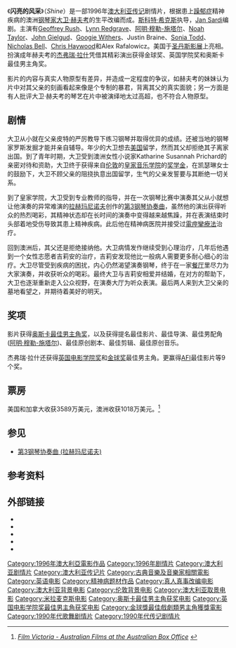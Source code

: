 {{noteTA
|T=zh-tw:鋼琴師; zh-cn:闪亮的风采;
|1=zh-tw:鋼琴師; zh-cn:闪亮的风采;
|G1=Show
|G2=地名
}}
{{Infobox film
| name           = Shine
| image          = Shine_ver1.jpg
| caption        = 电影海报
| director       = [[Scott_Hicks|Scott Hicks]]
| producer       = [[Jane_Scott_(film_producer)|Jane Scott]]
| screenplay     = [[Jan_Sardi|Jan Sardi]]
| story          = Scott Hicks
| starring       = [[Geoffrey_Rush|Geoffrey Rush]]<br />[[Noah_Taylor|Noah Taylor]]<br />[[阿明·穆勒-施塔尔|阿明·穆勒-施塔尔]]
| music          = [[David_Hirschfelder|David Hirschfelder]]
| cinematography = [[Geoffrey_Simpson|Geoffrey Simpson]]
| editing        = [[Pip_Karmel|Pip Karmel]]
| distributor    = [[Fine_Line_Features|Fine Line Features]]<br />[[Miramax_Films|Miramax Films]] (英国)
| released       = {{Film date|1996|1|21|[[圣丹斯影展|圣丹斯影展]]|1996|8|15|澳洲|1996|11|20|美国}}
| runtime        = 105 分钟
| country        = 澳洲
| language       = 英语
| budget         = A$600万<ref name="production">"Production Survey", ''Cinema Papers'', August 1995 p60</ref>
| gross          = $35,892,330<ref>{{cite web |url=http://boxofficemojo.com/movies/?id=shine.htm |title=Shine (1996) |publisher=Box Office Mojo |date= |accessdate=27 October 2011 |archive-date=2011-11-21 |archive-url=https://web.archive.org/web/20111121012736/http://boxofficemojo.com/movies/?id=shine.htm |dead-url=no }}</ref>
}}

《'''闪亮的风采'''》（''Shine''）是一部1996年[[澳大利亚|澳大利亚]][[传记|传记]]剧情片，根据患上[[躁郁症|躁郁症]]精神疾病的澳洲[[钢琴家|钢琴家]][[大卫·赫夫考|大卫·赫夫考]]的生平改编而成。[[斯科特·希克斯|斯科特·希克斯]]执导，[[Jan_Sardi|Jan Sardi]]编剧。主演有[[Geoffrey_Rush|Geoffrey Rush]]、[[Lynn_Redgrave|Lynn Redgrave]]、[[阿明·穆勒-施塔尔|阿明·穆勒-施塔尔]]、[[Noah_Taylor|Noah Taylor]]、[[John_Gielgud|John Gielgud]]、[[Googie_Withers|Googie Withers]]、Justin Braine、[[Sonia_Todd|Sonia Todd]]、[[Nicholas_Bell|Nicholas Bell]]、[[Chris_Haywood|Chris Haywood]]和Alex Rafalowicz。美国于[[圣丹斯影展|圣丹斯影展]]上亮相。扮演成年赫夫考的[[杰弗瑞·拉什|杰弗瑞·拉什]]凭借其精彩演出获得金球奖、英国学院奖和奥斯卡最佳男主角奖。

影片的内容与真实人物原型有差异，并造成一定程度的争议，如赫夫考的妹妹认为片中对其父亲的刻画看起来像是个专制的暴君，背离其父的真实面貌；另一方面是有人批评大卫·赫夫考的琴艺在片中被演绎地太过高超，也不符合人物原型。

==剧情==
大卫从小就在父亲皮特的严厉教导下练习钢琴并取得优异的成绩。还被当地的钢琴家罗斯发掘才能并亲自辅导。年少的大卫想去[[美国|美国]]留学，然而其父却拒绝其子离家出国。到了青年时期，大卫受到澳洲女性小说家Katharine Susannah Prichard的亲密对待和资助，大卫终于获得来自[[伦敦|伦敦]]的[[皇家音乐学院|皇家音乐学院]]的[[奖学金|奖学金]]，在凯瑟琳女士的鼓励下，大卫不顾父亲的阻挠执意出国留学，生气的父亲发誓要与其断绝一切关系。

到了皇家学院，大卫受到专业教师的指导，并在一次钢琴比赛中演奏其父从小就想让他演奏的异常难演的[[拉赫玛尼诺夫|拉赫玛尼诺夫]]创作的[[第3钢琴协奏曲_(拉赫玛尼诺夫)|第3钢琴协奏曲]]，虽然他的演出获得听众的热烈喝彩，其精神状态却在长时间的演奏中变得越来越焦躁，并在表演结束时头部着地受伤导致其患上精神疾病。此后他在精神病医院并接受过[[電痙攣療法|電痙攣療法]]治疗。

回到澳洲后，其父还是拒绝接纳他。大卫病情发作继续受到心理治疗，几年后他遇到一个女性志愿者吉莉安的治疗，吉莉安发现他比一般病人需要更多耐心细心的治疗。大卫尽管受到疾病的困扰，内心仍然渴望演奏钢琴，终于在一家[[餐厅|餐厅]]里尽力为大家演奏，并收获听众的喝彩。最终大卫与吉莉安相爱并结婚，在对方的帮助下，大卫也逐渐重新走入公众视野，在演奏大厅为听众表演。最后两人来到大卫父亲的墓地看望之，并期待着美好的明天。

==奖项==
影片获得[[奥斯卡最佳男主角奖|奥斯卡最佳男主角奖]]，以及获得提名最佳影片、最佳导演、最佳男配角([[阿明·穆勒-施塔尔|阿明·穆勒-施塔尔]])、最佳原创剧本、最佳剪辑、最佳原创音乐。

杰弗瑞·拉什还获得[[英国电影学院奖|英国电影学院奖]]和[[金球奖|金球奖]]最佳男主角。更赢得[[澳洲电影学院奖|AFI]]最佳影片等9个奖。

==票房==
美国和加拿大收获3589万美元，澳洲收获1018万美元。<ref>[http://film.vic.gov.au/resources/documents/AA4_Aust_Box_office_report.pdf ''Film Victoria - Australian Films at the Australian Box Office''] {{webarchive|url=https://web.archive.org/web/20110218045303/http://film.vic.gov.au/resources/documents/AA4_Aust_Box_office_report.pdf |date=2011-02-18 }}</ref>

== 参见 ==
*[[第3钢琴协奏曲_(拉赫玛尼诺夫)|第3钢琴协奏曲 (拉赫玛尼诺夫)]]

==参考资料==
{{reflist}}

==外部链接==
* {{IMDb title|0117631|Shine}}
* {{rotten-tomatoes|shine|Shine}}
* {{metacritic film|shine|Shine}}
* {{Allmovie title|135474|Shine}}
* {{mojo title|shine|Shine}}

{{DEFAULTSORT:Shine}}
[[Category:1996年澳大利亞電影作品|Category:1996年澳大利亞電影作品]]
[[Category:1996年剧情片|Category:1996年剧情片]]
[[Category:澳大利亚剧情片|Category:澳大利亚剧情片]]
[[Category:澳大利亚传记片|Category:澳大利亚传记片]]
[[Category:古典音樂及音樂家相關電影|Category:古典音樂及音樂家相關電影]]
[[Category:英语电影|Category:英语电影]]
[[Category:精神病题材作品|Category:精神病题材作品]]
[[Category:真人真事改编电影|Category:真人真事改编电影]]
[[Category:澳大利亚背景电影|Category:澳大利亚背景电影]]
[[Category:伦敦背景电影|Category:伦敦背景电影]]
[[Category:澳大利亚取景电影|Category:澳大利亚取景电影]]
[[Category:米拉麦克斯电影|Category:米拉麦克斯电影]]
[[Category:奥斯卡最佳男主角获奖电影|Category:奥斯卡最佳男主角获奖电影]]
[[Category:英国电影学院奖最佳男主角获奖电影|Category:英国电影学院奖最佳男主角获奖电影]]
[[Category:金球獎最佳戲劇類男主角獲獎電影|Category:金球獎最佳戲劇類男主角獲獎電影]]
[[Category:1990年代歌舞剧情片|Category:1990年代歌舞剧情片]]
[[Category:1990年代传记剧情片|Category:1990年代传记剧情片]]